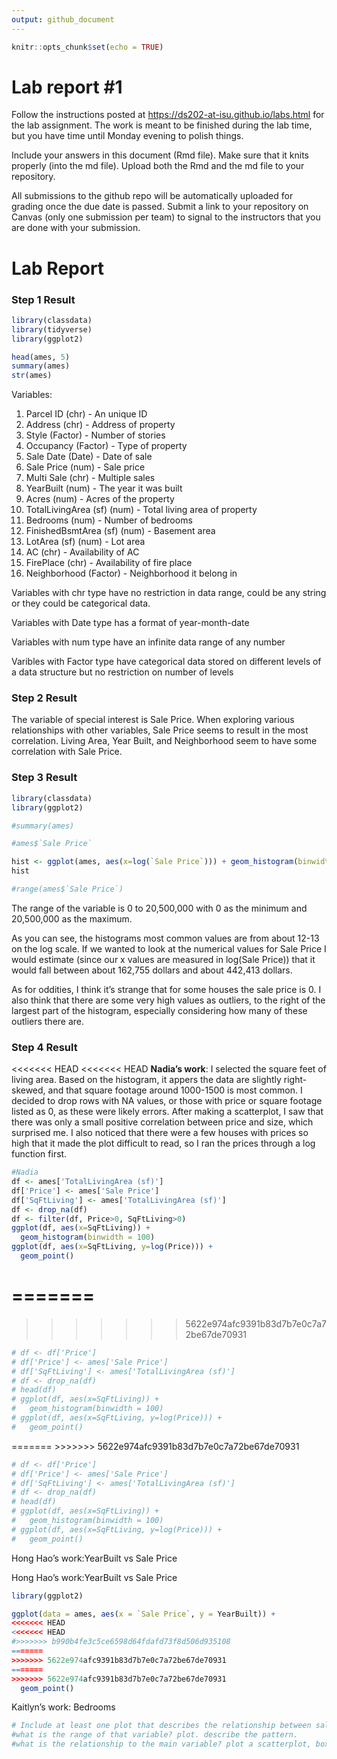 ```yaml
---
output: github_document
---
```


<!-- README.md is generated from README.Rmd. Please edit the README.Rmd file -->

```r
knitr::opts_chunk$set(echo = TRUE)
```

# Lab report #1

Follow the instructions posted at <https://ds202-at-isu.github.io/labs.html> for the lab assignment. The work is meant to be finished during the lab time, but you have time until Monday evening to polish things.

Include your answers in this document (Rmd file). Make sure that it knits properly (into the md file). Upload both the Rmd and the md file to your repository.

All submissions to the github repo will be automatically uploaded for grading once the due date is passed. Submit a link to your repository on Canvas (only one submission per team) to signal to the instructors that you are done with your submission.

# Lab Report

### Step 1 Result

```r
library(classdata)
library(tidyverse)
library(ggplot2)

head(ames, 5)
summary(ames)
str(ames)
```

Variables:

1. Parcel ID (chr) - An unique ID
2. Address (chr) - Address of property
3. Style (Factor) - Number of stories
4. Occupancy (Factor) - Type of property
5. Sale Date (Date) - Date of sale
6. Sale Price (num) - Sale price
7. Multi Sale (chr) - Multiple sales
8. YearBuilt (num) - The year it was built
9. Acres (num) - Acres of the property
10. TotalLivingArea (sf) (num) - Total living area of property
11. Bedrooms (num) - Number of bedrooms
12. FinishedBsmtArea (sf) (num) - Basement area
13. LotArea (sf) (num) - Lot area
14. AC (chr) - Availability of AC
15. FirePlace (chr) - Availability of fire place
16. Neighborhood (Factor) - Neighborhood it belong in

Variables with chr type have no restriction in data range, could be any string or they could be categorical data.

Variables with Date type has a format of year-month-date

Variables with num type have an infinite data range of any number

Varibles with Factor type have categorical data stored on different levels of a data structure but no restriction on number of levels

### Step 2 Result
The variable of special interest is Sale Price. When exploring various relationships with other variables, Sale Price seems to result in the most correlation. Living Area, Year Built, and Neighborhood seem to have some correlation with Sale Price.



### Step 3 Result
```r

library(classdata)
library(ggplot2)

#summary(ames)

#ames$`Sale Price`

hist <- ggplot(ames, aes(x=log(`Sale Price`))) + geom_histogram(binwidth=.1) + ggtitle("Histogram for Sale Price of Residential Sales in Ames")  + labs(x="Sale Price")
hist

#range(ames$`Sale Price`)

```

The range of the variable is 0 to 20,500,000 with 0 as the minimum and 20,500,000 as the maximum.

As you can see, the histograms most common values are from about 12-13 on the log scale.
If we wanted to look at the numerical values for Sale Price I would estimate (since our x values are measured in log(Sale Price)) that it would fall between about 162,755 dollars and about 442,413 dollars.

As for oddities, I think it's strange that for some houses the sale price is 0. I also think that there are some very high values as outliers, to the right of the largest part of the histogram, especially considering how many of these outliers there are. 

### Step 4 Result
<<<<<<< HEAD
<<<<<<< HEAD
**Nadia's work**:
  I selected the square feet of living area. Based on the histogram, it appers the data are slightly right-skewed, and that square footage around 1000-1500 is most common. I decided to drop rows with NA values, or those with price or square footage listed as 0, as these were likely errors. After making a scatterplot, I saw that there was only a small positive correlation between price and size, which surprised me. I also noticed that there were a few houses with prices so high that it made the plot difficult to read, so I ran the prices through a log function first.

``` r
#Nadia
df <- ames['TotalLivingArea (sf)']
df['Price'] <- ames['Sale Price']
df['SqFtLiving'] <- ames['TotalLivingArea (sf)']
df <- drop_na(df)
df <- filter(df, Price>0, SqFtLiving>0)
ggplot(df, aes(x=SqFtLiving)) +
  geom_histogram(binwidth = 100)
ggplot(df, aes(x=SqFtLiving, y=log(Price))) +
  geom_point()

```
=======
=======
>>>>>>> 5622e974afc9391b83d7b7e0c7a72be67de70931

``` r
# df <- df['Price']
# df['Price'] <- ames['Sale Price']
# df['SqFtLiving'] <- ames['TotalLivingArea (sf)']
# df <- drop_na(df)
# head(df)
# ggplot(df, aes(x=SqFtLiving)) +
#   geom_histogram(binwidth = 100)
# ggplot(df, aes(x=SqFtLiving, y=log(Price))) +
#   geom_point()
```

=======
>>>>>>> 5622e974afc9391b83d7b7e0c7a72be67de70931

``` r
# df <- df['Price']
# df['Price'] <- ames['Sale Price']
# df['SqFtLiving'] <- ames['TotalLivingArea (sf)']
# df <- drop_na(df)
# head(df)
# ggplot(df, aes(x=SqFtLiving)) +
#   geom_histogram(binwidth = 100)
# ggplot(df, aes(x=SqFtLiving, y=log(Price))) +
#   geom_point()
```

Hong Hao's work:YearBuilt vs Sale Price

  
Hong Hao's work:YearBuilt vs Sale Price  
```r
library(ggplot2)

ggplot(data = ames, aes(x = `Sale Price`, y = YearBuilt)) +
<<<<<<< HEAD
<<<<<<< HEAD
#>>>>>>> b990b4fe3c5ce6598d64fdafd73f8d506d935108
=======
>>>>>>> 5622e974afc9391b83d7b7e0c7a72be67de70931
=======
>>>>>>> 5622e974afc9391b83d7b7e0c7a72be67de70931
  geom_point()
```

Kaitlyn's work: Bedrooms
```r

# Include at least one plot that describes the relationship between sales prices and your variable. Include one paragraph describing the pattern you see. Are there oddities? Follow-up on (some of) them.
#what is the range of that variable? plot. describe the pattern.
#what is the relationship to the main variable? plot a scatterplot, boxplot or facetted barcharts (dependening on the types of variables involved). Describe overall pattern, does this variable describe any oddities discovered in 3? Identify/follow-up on any oddities.

```
